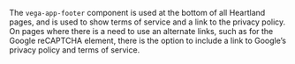 The `vega-app-footer` component is used at the bottom of all Heartland pages, and is used to show terms of service and a link to the privacy policy. On pages where there is a need to use an alternate links, such as for the Google reCAPTCHA element, there is the option to include a link to Google’s privacy policy and terms of service.
